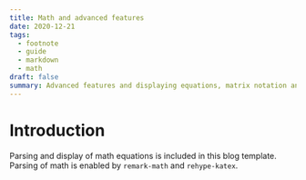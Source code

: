 ```yaml
---
title: Math and advanced features
date: 2020-12-21
tags:
  - footnote
  - guide
  - markdown
  - math
draft: false
summary: Advanced features and displaying equations, matrix notation and a tour of math typesetting using markdown with the help of KaTeX.
---
```


# Introduction

Parsing and display of math equations is included in this blog template. Parsing of math is enabled by `remark-math` and `rehype-katex`.
